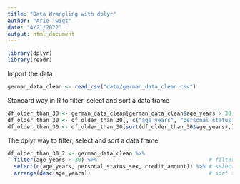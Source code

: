 ```yaml
---
title: "Data Wrangling with dplyr"
author: "Arie Twigt"
date: "4/21/2022"
output: html_document
---
```



```r
library(dplyr)
library(readr)
```


Import the data

```r
german_data_clean <- read_csv("data/german_data_clean.csv")
```

Standard way in R to filter, select and sort a data frame

```r
df_older_than_30 <- german_data_clean[german_data_clean$age_years > 30,]
df_older_than_30 <- df_older_than_30[, c("age_years", "personal_status_sex", "credit_amount")]
df_older_than_30 <- df_older_than_30[sort(df_older_than_30$age_years),]
```




The dplyr way to filter, select and sort a data frame

```r
df_older_than_30_2 <- german_data_clean %>%
  filter(age_years > 30) %>%                                   # filter for ages
  select(c(age_years, personal_status_sex, credit_amount)) %>% # select columns
  arrange(desc(age_years))                                     # sort the data frame
```


